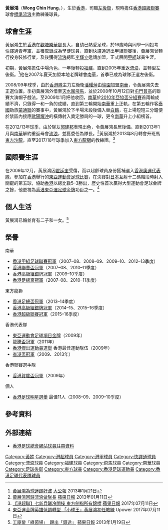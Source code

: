 {{Infobox football biography
| name        = 黃展鴻 <br> Wong Chin Hung
| image       = Wong Chin Hung.JPG
| fullname    = 黃展鴻
| nickname    = 大眼仔、牛展
| birth_date  = {{birth date and age|1982|3|2}}
| birth_place = {{HKG-1959}}[[觀塘|觀塘]]
| height      = {{height|m=1.73}}
| position    = [[左中場|左中場]]、[[左後衛|左後衛]]
| currentclub = [[香港流浪足球會|標準流浪]]
| clubnumber  = 6
| youthyears1 = 1998–2002
| youthclubs1 = [[花花足球會|快譯通]]
| years1 = 2002–2003
| clubs1 = [[香港流浪足球會|澎馬流浪]]
| caps1  = 
| goals1 = 
| years2 = 2003–2005
| clubs2 = [[香港福建足球隊|福建]]
| caps2  = 
| goals2 = 
| years3 = 2005–2007
| clubs3 = [[香港流浪足球會|流浪]]
| caps3  = 26
| goals3 = 0
| years4 = 2007–2013
| clubs4 =  [[南華足球隊|南華]]
| caps4  = 57
| goals4 = 2
| years5 = 2008–2009
| clubs5 = → [[天水圍飛馬足球隊|天水圍飛馬]]
| caps5  = 12
| goals5 = 4
| years6 = 2013
| clubs6 = [[香港流浪足球會|標準流浪]]
| caps6  = 8
| goals6 = 0
| years7 = 2013–2017
| clubs7 = [[東方足球隊|東方龍獅]]
| caps7  = 31
| goals7 = 0
| years8 = 2018–2020
| clubs8 = [[香港流浪足球會|標準流浪]]
| caps8  = 16
| goals8 = 0
| nationalyears1 = 2009–2010
| nationalteam1  = [[香港奧運足球代表隊|香港U23]]
| nationalcaps1  = 20
| nationalgoals1 = 1
| nationalyears2 =  2008–2012
| nationalteam2  = [[香港足球代表隊|香港]]
| nationalcaps2  = 13
| nationalgoals2 = 3
| manageryears1  = 2017–2018
| managerclubs1  = [[東方足球隊|東方龍獅]]（助教）
| manageryears2  = 2018–
| managerclubs2  = [[香港流浪足球會|標準流浪]]（主教練）
| medaltemplates = {{MedalCountry|[[香港|香港]]}}
{{MedalSport | {{link-en|東亞運動會足球比賽|Football at the East Asian Games}}}}
{{MedalGold  | [[2009年東亞運動會足球比賽|2009年香港]] | [[足球|足球]]}}
| pcupdate = 2019年9月3日
| ntupdate = 2011年10月5日
}}

'''黃展鴻'''（'''Wong Chin Hung'''，{{bd|1982年|3月2日|catIdx=Huang黃展鴻}}），生於[[香港|香港]]，司職[[左後衛|左後衛]]，現時擔任[[香港超級聯賽|香港超級聯賽]]球會[[流浪足球會|標準流浪]]主教練兼球員。

==球會生涯==
黃展鴻生於[[香港|香港]]在[[觀塘|觀塘]][[樂華邨|樂華邨]]長大，自幼已熱愛足球，於16歲時與同學一同投考[[花花足球會|快譯通]]青年軍，並獲取錄成為學徒球員，直到[[花花足球會|快譯通]]退出[[香港甲組足球聯賽|甲組聯賽]]後，黃展鴻曾轉行投身裝修行業，及後獲得[[香港流浪足球會|流浪]]總監[[李輝立|李輝立]]邀請加盟，正式展開[[香港甲組足球聯賽|甲組]]球員生涯。

初期，黃展鴻擔任中場角色，一年後轉投[[香港福建足球隊|福建]]，直到2005年重返[[香港流浪足球會|流浪]]，並轉型左後衛。<ref>[http://news.takungpao.com/paper/q/2013/0121/1397874.html 黃展鴻為球迷踢好波] {{Wayback|url=http://news.takungpao.com/paper/q/2013/0121/1397874.html |date=20180829105932 }} [[大公報|大公報]] 2013年1月21日</ref>他在2007年夏天加盟本地老牌球會[[南華足球隊|南華]]，首季已成為球隊正選左後衛。

2008/09年球季，由於[[香港足球代表隊|香港隊]]主力左後衛[[潘耀焯|潘耀焯]]由[[愉園體育會|愉園]]加盟[[南華足球隊|南華]]，令黃展鴻失去正選位置。季初黃展鴻外借至[[天水圍飛馬|天水圍飛馬]]，並於2008年10月12日對[[屯門普高|屯門普高]]的聯賽大演帽子戲法。至2009年1月把他收回，[[南華足球隊|南華]]於[[2010年亞洲足協盃|2010年亞協盃分組賽]]首兩輪成績不濟，只錄得一和一負的成績，直到第三輪開始[[南華足球隊|南華]]重上正軌，在第五輪作客[[泰國|泰國]]勁旅[[蒙通聯足球會|蒙通聯]]的賽事中，黃展鴻於下半場未段後備入替[[白鶴_(足球運動員)|白鶴]]，在上場短短三分鐘便於禁區內接應[[歐陽耀冲|歐陽耀冲]]的橫傳射入奠定勝局的一球，更令[[南華足球隊|南華]]升上小組榜首。

在2012/13年球季，由於隊友[[郭建邦|郭建邦]]表現出色，令黃展鴻長居後備。直到2013年1月與[[南華足球隊|南華]]解約重返母會[[香港流浪足球會|流浪]]，並獲委任為隊長。<ref>[http://hk.apple.nextmedia.com/sports/art/20130111/18129980 黃展鴻回歸流浪做隊長] {{Wayback|url=http://hk.apple.nextmedia.com/sports/art/20130111/18129980 |date=20160404014057 }} [[蘋果日報_(香港)|蘋果日報]] 2013年01月11日</ref>黃展鴻於2013年8月轉會升班馬[[東方足球隊|東方沙龍]]，直至2017/18年球季加入[[東方足球隊|東方龍獅]]的教練團。<ref>[http://hk.apple.nextmedia.com/realtime/sports/20170711/56941595 【港超聯】七新兵曬冷開操 東方劍指所有錦標] [[蘋果日報_(香港)|蘋果日報]] 2017年07月11日</ref>

==國際賽生涯==
在2009年12月，黃展鴻因[[翟廷峯|翟廷峯]]受傷，而以超齡球員身份獲補選入[[香港奧運足球代表隊|香港奧運代表隊]]，參加在[[香港|香港]]舉行的[[2009年東亞運動會足球比賽|東亞運動會足球比賽]]，在決賽對[[日本23歲以下國家足球隊|日本]]互射十二碼階段時射入關鍵的第五球，協助[[香港奧運足球代表隊|香港]]以總比數5–3勝出，歷史性首次贏得大型運動會足球金牌之餘，他更視為[[香港|香港]][[2009年東亞運動會足球比賽|東亞運足球金牌]]功臣之一。<ref>[https://www.upower.com.hk/article/76932-%E6%9D%B1%E4%BA%9E%E9%81%8B%E9%87%91%E7%89%8C%E8%8B%B1%E9%9B%84%E4%BD%8E%E8%AA%BF%E8%BD%89%E5%9E%8B-%E3%80%8C%E5%B0%8F%E7%90%83%E7%8E%8B%E3%80%8D%E9%BB%83%E5%B1%95%E9%B4%BB%E5%88%9D%E4%BB%BB%E6%95%99 東亞運金牌英雄低調轉型 「小球王」黃展鴻初任教練] {{Wayback|url=https://www.upower.com.hk/article/76932-%E6%9D%B1%E4%BA%9E%E9%81%8B%E9%87%91%E7%89%8C%E8%8B%B1%E9%9B%84%E4%BD%8E%E8%AA%BF%E8%BD%89%E5%9E%8B-%E3%80%8C%E5%B0%8F%E7%90%83%E7%8E%8B%E3%80%8D%E9%BB%83%E5%B1%95%E9%B4%BB%E5%88%9D%E4%BB%BB%E6%95%99 |date=20190724032119 }} Upower 2017年07月11日</ref>

==個人生活==
黃展鴻已婚並育有二子和一女。<ref>[http://hk.apple.nextmedia.com/nextplus/%E5%91%A8%E5%88%8A%E5%A3%B9%E7%9B%A4%E7%94%9F%E6%84%8F/article/20130228/2_16847075/%E5%B7%A5%E5%BB%88%E8%AE%8A-%E7%B6%A0%E8%8C%B5%E5%A0%B4-%E8%B8%A2%E5%87%BA-%E9%8C%A2%E9%80%94- 工廈變「綠茵場」　踢出「錢途」] [[蘋果日報_(香港)|蘋果日報]] 2013年1月19日</ref>

==榮譽==
;南華
* [[香港甲組足球聯賽|香港甲組足球聯賽冠軍]]（2007–08、2008–09、2009–10、2012–13季度）
* [[香港聯賽盃|香港聯賽盃冠軍]]（2007–08、2010–11季度）
* [[香港高級組銀牌|香港高級組銀牌冠軍]]（2009–10季度）
* [[香港足總盃|香港足總盃冠軍]]（2007–08、2010–11季度）
;東方龍獅
* [[2013–14年香港足總盃|香港足總盃冠軍]]（2013–14季度）
* [[香港高級組銀牌|香港高級組銀牌冠軍]]（2014–15、2015–16季度）
* [[2015－16年度香港超級聯賽|香港超級聯賽冠軍]]（2015–16季度）
;香港代表隊
* [[2009年東亞運動會足球比賽|東亞運動會足球項目金牌]]（2009年）
* [[2011年龍騰盃國際足球邀請賽|龍騰盃冠軍]]（2011年） 
* [[香港傑出運動員選舉|香港傑出運動員選舉]] 香港最佳運動隊伍（2009年）
* [[省港盃|省港盃冠軍]]（2009、2013年）
;香港聯賽選手隊
* [[2009年賀歲盃足球賽|香港賀歲盃冠軍]]（2009年）
;個人
* [[香港足球明星選舉|香港足球明星選舉]] 最佳11人（2008–09、2009–10季度）

==參考資料==
{{Reflist}}

==外部連結==
* [http://www.hkfa.com/ch/club/12/detail?player=43 香港足球總會網站球員註冊資料] {{Wayback|url=http://www.hkfa.com/ch/club/12/detail?player=43 |date=20170718165053 }}
{{香港流浪足球會}}
{{2009年東亞運動會香港參賽名單}}
{{2010年東亞盃香港隊}}
{{2008/09年香港足球明星選舉最佳十一人}}
{{2009/10年香港足球明星選舉最佳十一人}}

{{DEFAULTSORT:Wong Chin Hung}}
[[Category:黃姓|Category:黃姓]]
[[Category:港超球員|Category:港超球員]]
[[Category:港甲球員|Category:港甲球員]]
[[Category:快譯通球員|Category:快譯通球員]]
[[Category:流浪球員|Category:流浪球員]]
[[Category:福建球員|Category:福建球員]]
[[Category:飛馬球員|Category:飛馬球員]]
[[Category:南華球員|Category:南華球員]]
[[Category:足球後衛|Category:足球後衛]]
[[Category:東方球員|Category:東方球員]]
[[Category:香港足球運動員|Category:香港足球運動員]]
[[Category:香港足球代表隊球員|Category:香港足球代表隊球員]]